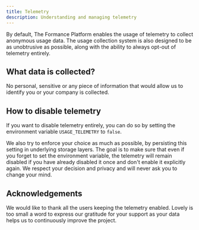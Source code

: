 ```yaml
---
title: Telemetry
description: Understanding and managing telemetry
---
```


By default, The Formance Platform enables the usage of telemetry to collect anonymous usage data. The usage collection system is also designed to be as unobtrusive as possible, along with the ability to always opt-out of telemetry entirely.

## What data is collected?

No personal, sensitive or any piece of information that would allow us to identify you or your company is collected.

## How to disable telemetry

If you want to disable telemetry entirely, you can do so by setting the environment variable `USAGE_TELEMETRY` to `false`.

We also try to enforce your choice as much as possible, by persisting this setting in underlying storage layers. The goal is to make sure that even if you forget to set the environment variable, the telemetry will remain disabled if you have already disabled it once and don't enable it explicitly again. We respect your decision and privacy and will never ask you to change your mind.

## Acknowledgements

We would like to thank all the users keeping the telemetry enabled. Lovely is too small a word to express our gratitude for your support as your data helps us to continuously improve the project.
